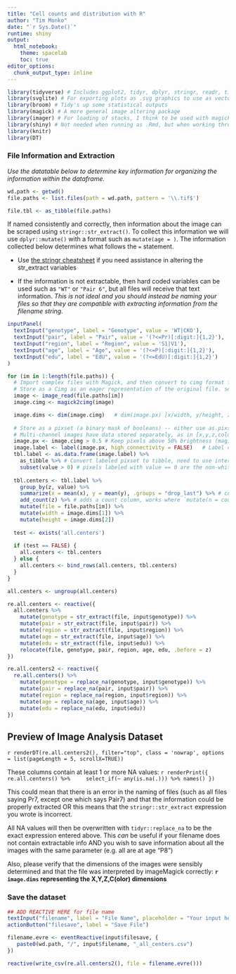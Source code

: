 ```yaml
---
title: "Cell counts and distribution with R"
author: "Tim Monko"
date: "`r Sys.Date()`"
runtime: shiny
output: 
  html_notebook: 
    theme: spacelab
    toc: true
editor_options: 
  chunk_output_type: inline
---
```


```r
library(tidyverse) # Includes ggplot2, tidyr, dplyr, stringr, readr, tibble, purrr, forcats
library(svglite) # For exporting plots as .svg graphics to use as vector format
library(broom) # Tidy's up some statistical outputs
library(magick) # A more general image altering package
library(imager) # For loading of stacks, I think to be used with magick
library(shiny) # Not needed when running as .Rmd, but when working through individual chunks it is necessary to load (the YAML header does it with runtime:shiny during .Rmd)
library(knitr)
library(DT)
```

### File Information and Extraction

*Use the datatable below to determine key information for organizing the information within the dataframe.*

```r

wd.path <- getwd()
file.paths <- list.files(path = wd.path, pattern = '\\.tif$')

file.tbl <- as_tibble(file.paths)
```
If named consistently and correctly, then information about the image can be scraped using `stringr::str_extract()`. To collect this information we will use `dplyr::mutate()` with a format such as `mutate(age = )`. The information collected below determines what follows the `=` statement.

* Use [the stringr cheatsheet](https://raw.githubusercontent.com/rstudio/cheatsheets/master/strings.pdf) if you need assistance in altering the str_extract variables

* If the information is not extractable, then hard coded variables can be used such as `"WT"` or `"Pair 6"`, but all files will receive that text information. *This is not ideal and you should instead be naming your files so that they are compatible with extracting information from the filename string.*

```r
inputPanel(
  textInput("genotype", label = "Genotype", value = 'WT|CKO'),
  textInput("pair", label = "Pair", value = '(?<=Pr)[:digit:]{1,2}'),
  textInput("region", label = "Region", value = 'S1|V1'),
  textInput("age", label = "Age", value = '(?<=P)[:digit:]{1,2}'),
  textInput("edu", label = "EdU", value = '(?<=EdU)[:digit:]{1,2}')
)

```

```r

for (im in 1:length(file.paths)) {
  # Import complex files with Magick, and then convert to cimg format for use with the imager analysis tools. Imager `load.image` only supports PNG, JPEG and BMP
  # Store as a Cimg as an eager representation of the original file. see: plot(image.cimg)
  image <- image_read(file.paths[im]) 
  image.cimg <- magick2cimg(image)   

  image.dims <- dim(image.cimg)   # dim(image.px) [x/width, y/height, z/depth/slices, color channels]
  
  # Store as a pixset (a binary mask of booleans) -- either use as.pixset, or do a mathematical operation on the image
  # Multi-channel images have data stored separately, as in [x,y,z,colour]. see: `here(image.px) %>% head` and also `imsplit(image.px, "z") %>% plot
  image.px <- image.cimg > 0.5 # Keep pixels above 50% brightness (magick converts to 0-1 scale) -- this is only important if the image was previously straightened in imagej (and thus is grayscale), but either way converts the cimg to a pixset, which is important for the following math
  image.label <- label(image.px, high_connectivity = FALSE)   # Label connected components, high_connectivity = FALSE is 4-connectivity in 2d case, and 6 in 3d case. can also set to true for 8-component connectivity 
  tbl.label <- as.data.frame(image.label) %>% 
    as_tibble %>% # Convert labeled pixset to tibble, need to use intermediate as.data.frame for compatability
    subset(value > 0) # pixels labeled with value == 0 are the non-white cells in the image 
  
  tbl.centers <- tbl.label %>%
    group_by(z, value) %>%
    summarize(x = mean(x), y = mean(y), .groups = "drop_last") %>% # computes the means of the labeled group (via group_by of value, which represents the unique contiguous label)
    add_count(z) %>% # adds a count column, works where `mutate(n = count(z))` does not compute
    mutate(file = file.paths[im]) %>%
    mutate(width = image.dims[1]) %>%
    mutate(height = image.dims[2]) 
  
  test <- exists('all.centers')  
  
  if (test == FALSE) {
    all.centers <- tbl.centers
  } else {
    all.centers <- bind_rows(all.centers, tbl.centers) 
  }
}
``` 

``` r

all.centers <- ungroup(all.centers)

re.all.centers <- reactive({
  all.centers %>%
    mutate(genotype = str_extract(file, input$genotype)) %>%
    mutate(pair = str_extract(file, input$pair)) %>%
    mutate(region = str_extract(file, input$region)) %>%
    mutate(age = str_extract(file, input$age)) %>%
    mutate(edu = str_extract(file, input$edu)) %>%
    relocate(file, genotype, pair, region, age, edu, .before = z)
})

re.all.centers2 <- reactive({
  re.all.centers() %>%
    mutate(genotype = replace_na(genotype, input$genotype)) %>%
    mutate(pair = replace_na(pair, input$pair)) %>%
    mutate(region = replace_na(region, input$region)) %>%
    mutate(age = replace_na(age, input$age)) %>%
    mutate(edu = replace_na(edu, input$edu))
})
```
## Preview of Image Analysis Dataset 
`r renderDT(re.all.centers2(), filter="top", class = 'nowrap', options = list(pageLength = 5, scrollX=TRUE))`

These columns contain at least 1 or more NA values: 
`r renderPrint({ re.all.centers() %>%
    select_if(~ any(is.na(.))) %>% names()
})`

This could mean that there is an error in the naming of files (such as all files saying Pr7, except one which says Pair7) and that the information could be properly extracted OR this means that the `stringr::str_extract` expression you wrote is incorrect.

All NA values will then be overwritten with `tidyr::replace_na` to be the exact expression entered above. This *can* be useful if your filename does not contain extractable info AND you wish to save information about all the images with the same parameter (e.g. all are at age "P8")

Also, please verify that the dimensions of the images were sensibly determined and that the file was interpreted by imageMagick correctly: **`r image.dims` representing the X,Y,Z,C(olor) dimensions** 

### Save the dataset
``` r
## ADD REACTIVE HERE for file name
textInput("filename", label = "File Name", placeholder = "Your input here")
actionButton("filesave", label = "Save File")

filename.evre <- eventReactive(input$filesave, {
   paste0(wd.path, "/", input$filename, "_all_centers.csv")
})

reactive(write_csv(re.all.centers2(), file = filename.evre()))
```
